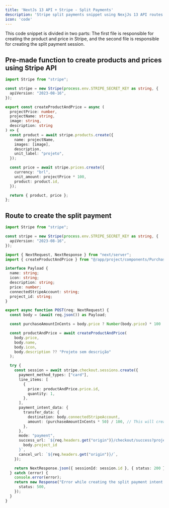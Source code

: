 ```yaml
---
title: 'NextJs 13 API + Stripe - Split Payments'
description: 'Stripe split payments snippet using NexjJs 13 API routes.'
icon: 'code'
---
```


This code snippet is divided in two parts: The first file is responsible for creating the product and price in Stripe, and the second file is responsible for creating the split payment session.

## Pre-made function to create products and prices using Stripe API
```ts createProductAndPrice.ts
import Stripe from "stripe";

const stripe = new Stripe(process.env.STRIPE_SECRET_KEY as string, {
  apiVersion: "2023-08-16",
});

export const createProductAndPrice = async (
  projectPrice: number,
  projectName: string,
  image: string,
  description: string
) => {
  const product = await stripe.products.create({
    name: projectName,
    images: [image],
    description,
    unit_label: "projeto",
  });

  const price = await stripe.prices.create({
    currency: "brl",
    unit_amount: projectPrice * 100,
    product: product.id,
  });

  return { product, price };
};
```

## Route to create the split payment 

```ts route.ts
import Stripe from "stripe";

const stripe = new Stripe(process.env.STRIPE_SECRET_KEY as string, {
  apiVersion: "2023-08-16",
});

import { NextRequest, NextResponse } from "next/server";
import { createProductAndPrice } from "@/app/project/components/PurchaseMethods/utils/stripe/createProductAndPrice";

interface Payload {
  name: string;
  icon: string;
  description: string;
  price: number;
  connectedStripeAccount: string;
  project_id: string;
}

export async function POST(req: NextRequest) {
  const body = (await req.json()) as Payload;

  const purchaseAmountInCents = body.price ? Number(body.price) * 100 : 0;

  const productAndPrice = await createProductAndPrice(
    body.price,
    body.name,
    body.icon,
    body.description ?? "Projeto sem descrição"
  );

  try {
    const session = await stripe.checkout.sessions.create({
      payment_method_types: ["card"],
      line_items: [
        {
          price: productAndPrice.price.id,
          quantity: 1,
        },
      ],
      payment_intent_data: {
        transfer_data: {
          destination: body.connectedStripeAccount,
          amount: (purchaseAmountInCents * 50) / 100, // This will create a 50/50 split payment
        },
      },
      mode: "payment",
      success_url: `${req.headers.get("origin")}/checkout/success?project=${
        body.project_id
      }`,
      cancel_url: `${req.headers.get("origin")}/`,
    });

    return NextResponse.json({ sessionId: session.id }, { status: 200 });
  } catch (error) {
    console.error(error);
    return new Response("Error while creating the split payment intent.", {
      status: 500,
    });
  }
}
```
